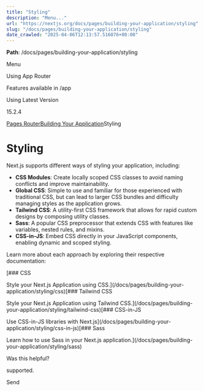 ---
title: "Styling"
description: "Menu..."
url: "https://nextjs.org/docs/pages/building-your-application/styling"
slug: "/docs/pages/building-your-application/styling"
date_crawled: "2025-04-06T12:13:57.516076+00:00"
---

**Path**: /docs/pages/building-your-application/styling

Menu

Using App Router

Features available in /app

Using Latest Version

15.2.4

[Pages Router](/docs/pages)[Building Your Application](/docs/pages/building-your-application)Styling

# Styling

Next.js supports different ways of styling your application, including:

* **CSS Modules**: Create locally scoped CSS classes to avoid naming conflicts and improve maintainability.
* **Global CSS**: Simple to use and familiar for those experienced with traditional CSS, but can lead to larger CSS bundles and difficulty managing styles as the application grows.
* **Tailwind CSS**: A utility-first CSS framework that allows for rapid custom designs by composing utility classes.
* **Sass**: A popular CSS preprocessor that extends CSS with features like variables, nested rules, and mixins.
* **CSS-in-JS**: Embed CSS directly in your JavaScript components, enabling dynamic and scoped styling.

Learn more about each approach by exploring their respective documentation:

[### CSS

Style your Next.js Application using CSS.](/docs/pages/building-your-application/styling/css)[### Tailwind CSS

Style your Next.js Application using Tailwind CSS.](/docs/pages/building-your-application/styling/tailwind-css)[### CSS-in-JS

Use CSS-in-JS libraries with Next.js](/docs/pages/building-your-application/styling/css-in-js)[### Sass

Learn how to use Sass in your Next.js application.](/docs/pages/building-your-application/styling/sass)

Was this helpful?

supported.

Send